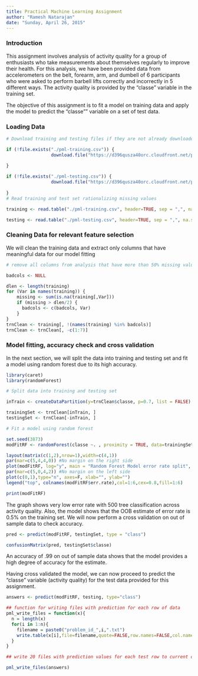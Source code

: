 ```yaml
---
title: Practical Machine Learning Assignment
author: "Ramesh Natarajan"
date: "Sunday, April 26, 2015"
---
```


### Introduction
This assignment involves analysis of activity quality for a group of enthusiasts who take measurements about themselves regularly to improve their health. For this analysis, we have been provided data from accelerometers on the belt, forearm, arm, and dumbell of 6 participants who were asked to perform barbell lifts correctly and incorrectly in 5 different ways. The activity quality is provided by the "classe" variable in the training set.

The objective of this assignment is to fit a model on training data and apply the model to predict the "classe"" variable on a set of test data.

### Loading Data

```r
# Download training and testing files if they are not already downloaded

if (!file.exists("./pml-training.csv")) {
                 download.file("https://d396qusza40orc.cloudfront.net/predmachlearn/pml-training.csv", "./pml-training.csv")
                 
}

if (!file.exists("./pml-testing.csv")) {
                 download.file("https://d396qusza40orc.cloudfront.net/predmachlearn/pml-testing.csv", "./pml-testing.csv")
                
}
# Read training and test set rationalizing missing values

training <- read.table("./pml-training.csv", header=TRUE, sep = ",", na.strings = c("NA", "#DIV/0!", ""))

testing <- read.table("./pml-testing.csv", header=TRUE, sep = ",", na.strings = c("NA", "#DIV/0!", ""))
```

### Cleaning Data for relevant feature selection

We will clean the training data and extract only columns that have meaningful data for our model fitting 

```r

# remove all columns from analysis that have more than 50% missing values or that are not relevant for the analysis (columns 1 to 7)

badcols <- NULL

dlen <- length(training)
for (Var in names(training)) {
    missing <- sum(is.na(training[,Var]))
    if (missing > dlen/2) {
      badcols <- c(badcols, Var)
    }
}
trnClean <- training[, !(names(training) %in% badcols)]
trnClean <- trnClean[, -c(1:7)]

```
### Model fitting, accuracy check and cross validation

In the next section, we will split the data into training and testing set and fit a model using random forest due to its high accuracy. 

```r
library(caret)
library(randomForest)

# Split data into training and testing set

inTrain <- createDataPartition(y=trnClean$classe, p=0.7, list = FALSE)

trainingSet <- trnClean[inTrain, ]
testingSet <- trnClean[-inTrain, ]

# Fit a model using random forest

set.seed(3873)
modFitRF <- randomForest(classe ~. , proximity = TRUE, data=trainingSet, importance = TRUE)

layout(matrix(c(1,2),nrow=1),width=c(4,1)) 
par(mar=c(5,4,4,0)) #No margin on the right side
plot(modFitRF, log="y", main = "Random Forest Model error rate split", sub = " Error rate by classe")
par(mar=c(5,0,4,2)) #No margin on the left side
plot(c(0,1),type="n", axes=F, xlab="", ylab="")
legend("top", colnames(modFitRF$err.rate),col=1:6,cex=0.8,fill=1:6)

print(modFitRF)
```
The graph shows very low error rate with 500 tree classification across activity quality. Also, the model shows that the OOB estimate of error rate is 0.5% on the training set. We will now perform a cross validation on out of sample data to check accuracy.


```r
pred <- predict(modFitRF, testingSet, type = "class")

confusionMatrix(pred, testingSet$classe)

```
An accuracy of .99 on out of sample data shows that the model provides a high degree of accuracy for the estimate.

Having cross validated the model, we can now proceed to predict the "classe" variable (activity quality) for the test data provided for this assignment.

```r
answers <- predict(modFitRF, testing, type="class")

## function for writing files with prediction for each row of data
pml_write_files = function(x){
  n = length(x)
  for(i in 1:n){
    filename = paste0("problem_id_",i,".txt")
    write.table(x[i],file=filename,quote=FALSE,row.names=FALSE,col.names=FALSE)
  }
}

## write 20 files with prediction values for each test row to current directory

pml_write_files(answers)
```

